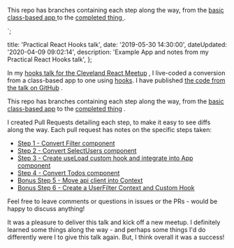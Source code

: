 <p>This repo has branches containing each step along the way, from the <a href="https://github.com/danieltott/practicalHooksTalk/tree/00-base">basic class-based app </a>to the <a href="https://github.com/danieltott/practicalHooksTalk/tree/06-Bonus-UserFilterContext">completed thing </a>. </p>`;


  title: 'Practical React Hooks talk',
  date: '2019-05-30 14:30:00',
  dateUpdated: '2020-04-09 09:02:14',
  description: 'Example App and notes from my Practical React Hooks talk',
};

In my [hooks talk for the Cleveland React Meetup](https://www.meetup.com/Cleveland-React/events/261043210/) , I live-coded a conversion from a class-based app to one using [hooks](https://reactjs.org/docs/hooks-intro.html). I have published [the code from the talk on GitHub](https://github.com/danieltott/practicalHooksTalk) .

This repo has branches containing each step along the way, from the [basic class-based app](https://github.com/danieltott/practicalHooksTalk/tree/00-base) to the [completed thing](https://github.com/danieltott/practicalHooksTalk/tree/06-Bonus-UserFilterContext) .

I created Pull Requests detailing each step, to make it easy to see diffs along the way. Each pull request has notes on the specific steps taken:

- [Step 1 - Convert Filter component](https://github.com/danieltott/practicalHooksTalk/pull/5)
- [Step 2 - Convert SelectUsers component](https://github.com/danieltott/practicalHooksTalk/pull/6)
- [Step 3 - Create useLoad custom hook and integrate into App component](https://github.com/danieltott/practicalHooksTalk/pull/7)
- [Step 4 - Convert Todos component](https://github.com/danieltott/practicalHooksTalk/pull/8)
- [Bonus Step 5 - Move api client into Context](https://github.com/danieltott/practicalHooksTalk/pull/9)
- [Bonus Step 6 - Create a UserFilter Context and Custom Hook](https://github.com/danieltott/practicalHooksTalk/pull/10)

Feel free to leave comments or questions in issues or the PRs - would be happy to discuss anything!

It was a pleasure to deliver this talk and kick off a new meetup. I definitely learned some things along the way - and perhaps some things I'd do differently were I to give this talk again. But, I think overall it was a success!
